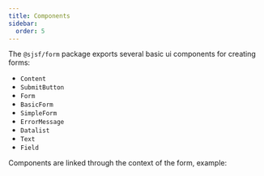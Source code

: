 ```yaml
---
title: Components
sidebar:
  order: 5
---
```




The `@sjsf/form` package exports several basic ui components for creating forms:

- `Content`
- `SubmitButton`
- `Form`
- `BasicForm`
- `SimpleForm`
- `ErrorMessage`
- `Datalist`
- `Text`
- `Field`

Components are linked through the context of the form, example:

<Code code={basicFromCode} lang="svelte" title="basic-form.svelte" />
